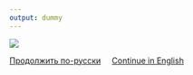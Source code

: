 ```yaml
---
output: dummy
---
```


![](https://sevin.000webhostapp.com/wildlifeArctic/aes2017.gif)


[Продолжить по-русски](index-ru.html) &nbsp;&nbsp;&nbsp;
[Continue in English](index-en.html)

